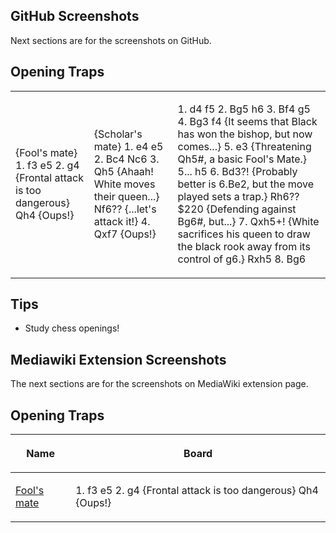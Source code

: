 == GitHub Screenshots ==
Next sections are for the screenshots on GitHub.


== Opening Traps ==
{| class=wikitable
|- valign=top
|
<pgn goto=last>{Fool's mate} 1. f3 e5 2. g4 {Frontal attack is too dangerous} Qh4 {Oups!}</pgn>
|
<pgn goto=last theme=chesscom style="width: 240px" boardsize=240px pieceStyle=alpha>{Scholar's mate} 1. e4 e5 2. Bc4 Nc6 3. Qh5 {Ahaah! White moves their queen...} Nf6?? {...let's attack it!} 4. Qxf7 {Oups!}</pgn>
|
<pgn mode=print style="width: 360px" boardsize=240px pieceStyle=wikipedia>1. d4 f5 2. Bg5 h6 3. Bf4 g5 4. Bg3 f4 {It seems that Black has won the bishop, but now comes...} 5. e3 {Threatening Qh5#, a basic Fool's Mate.} 5... h5 6. Bd3?! {Probably better is 6.Be2, but the move played sets a trap.} Rh6?? $220 {Defending against Bg6#, but...} 7. Qxh5+! {White sacrifices his queen to draw the black rook away from its control of g6.} Rxh5 8. Bg6</pgn>
|}

== Tips ==
* Study chess openings!



== Mediawiki Extension Screenshots ==
The next sections are for the screenshots on MediaWiki extension page.


== Opening Traps ==
{| class=wikitable
|-
!Name
!Board
|- valign=top
|[[wikipedia:Fool's mate|Fool's mate]]
|
<pgn goto=last pieceStyle=wikipedia>1. f3 e5 2. g4 {Frontal attack is too dangerous} Qh4 {Oups!}</pgn>
|}

